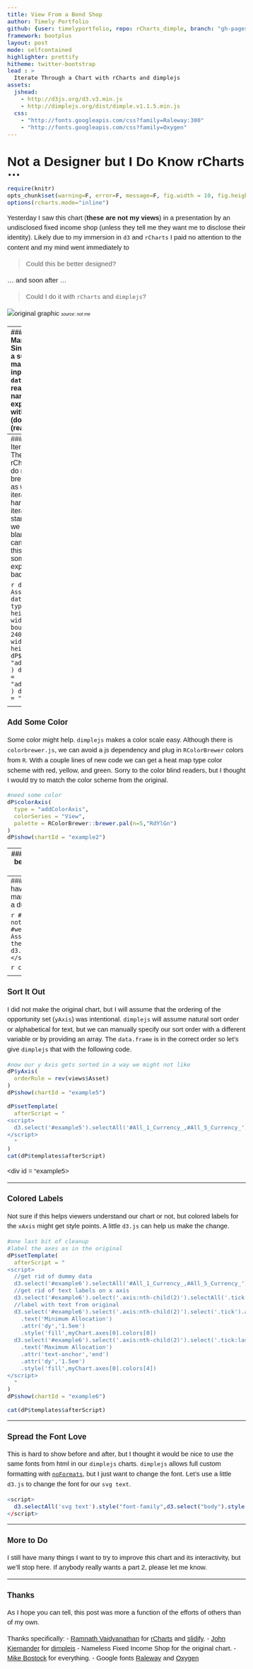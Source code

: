 ```yaml
---
title: View From a Bond Shop
author: Timely Portfolio
github: {user: timelyportfolio, repo: rCharts_dimple, branch: "gh-pages"}
framework: bootplus
layout: post
mode: selfcontained
highlighter: prettify
hitheme: twitter-bootstrap
lead : >
  Iterate Through a Chart with rCharts and dimplejs
assets:
  jshead:
    - http://d3js.org/d3.v3.min.js
    - http://dimplejs.org/dist/dimple.v1.1.5.min.js
  css:
    - "http://fonts.googleapis.com/css?family=Raleway:300"
    - "http://fonts.googleapis.com/css?family=Oxygen"    
---
```


# Not a Designer but I Do Know rCharts ...

<style>
body{
  font-family: 'Oxygen', sans-serif;
  font-size: 15px;
  line-height: 22px;
}

h1,h2,h3,h4 {
  font-family: 'Raleway', sans-serif;
}

.tooltip{
  opacity:1 !important
}
</style>

```r
require(knitr)
opts_chunk$set(warning=F, error=F, message=F, fig.width = 10, fig.height = 6, results='asis', cache = F, tidy = F)
options(rcharts.mode="inline")
```

Yesterday I saw this chart (<strong>these are not my views</strong>) in a presentation by an undisclosed fixed income shop (unless they tell me they want me to disclose their identity).  Likely due to my immersion in `d3` and `rCharts` I paid no attention to the content and my mind went immediately to<br>

<blockquote>
Could this be better designed?    
</blockquote>

... and soon after ...

<blockquote>
Could I do it with <code>rCharts</code> and <code>dimplejs</code>?    
</blockquote>
![original graphic](assets/fig/originalview.jpg)
<em style="font-size:10px;">source: not me</em>

---
### Little Data <- Manual Input
Since the data is a summary view, manually inputting it into a `data.frame` is really easy.  We'll name it `views` and express our view with a scale 1 (don't like) to 6 (really like).

```r
require(rCharts)

options(stringsAsFactors=F)

views <- data.frame(
  Asset = c(
    "U.S. Treasuries"
    ,"Curve Positions"
    ,"Non US Developed"
    ,"Emerging Markets"
    ,"Mortgage-Backed Securities"
    ,"Investment Grade Credit"
    ,"High Yield"
    ,"Municipals"
    ,"Currency"
  ),
  View = c(
    3
    ,6
    ,3
    ,2
    ,4
    ,3
    ,3
    ,4
    ,2
  )
)
```

---
### And the Iteration Begins
The beauty of rCharts is that we do not have to break our workflow as we explore and iterate.  Often the hardest part of iteration is finding a starting point when we are staring at a blank page or canvas.  I overcome this by just doing something and expecting it to be bad.

```r
dP <- dPlot(
  Asset ~ View,
  data = views,
  type = "bar",
  height = 600,
  width = 600,
  bounds = list( x= 240, y = 50 , width = 360, height = 500)
)
dP$xAxis( type = "addMeasureAxis" )
dP$yAxis( type = "addCategoryAxis" )
dP$show(chartId = "example1")
```

<div id = "example1"></div>

---
### Add Some Color
Some color might help.  `dimplejs` makes a color scale easy.  Although there is `colorbrewer.js`, we can avoid a js dependency and plug in `RColorBrewer` colors from `R`.  With a couple lines of new code we can get a heat map type color scheme with red, yellow, and green.  Sorry to the color blind readers, but I thought I would try to match the color scheme from the original.

```r
#need some color
dP$colorAxis(
  type = "addColorAxis",
  colorSeries = "View",
  palette = RColorBrewer::brewer.pal(n=5,"RdYlGn") 
)
dP$show(chartId = "example2")
```

<div id = "example2"></div>

---
### Dimple Calls This a Block Matrix
This `dimplejs` [block matrix example](http://dimplejs.org/examples_viewer.html?id=bars_matrix) might be a better option than a traditional bar chart.  Block matrix charts have two categorical or discrete axes.  Let's make our `xAxis` categorical.

```r
#probably need x to be Category Axis
dP$xAxis( type = "addCategoryAxis" )
dP$show(chartId = "example3")
```

<div id = "example3"></div>

---
### Where are 1 and 5?
Now that our `xAxis` is categorical, we lost 1 and 5 since we don't have this view on any of the opportunities.  As of now, I do not think `dimplejs` allows us to manually specify a domain for our categorical axes, but we can fool `dimplejs` by providing a dummy 1 and 5 then deleting it with javascript.

```r
#but what about views without an asset
#in this case 1 and 5
#dimple does not allow easy way of specifying explicit
#categorical domain for axis scale
#we will fool it and then remove
dP$params$data = rbind(
  views,
  data.frame(
    Asset = rep("Currency",2),
    View = c(1,5)
  )
)
#now for the manual removal of the byproduct of fooling dimple
dP$setTemplate(
  afterScript = "
<script>
  d3.select('#example4').selectAll('#All_1_Currency_,#All_5_Currency_').remove()
</script>
  "
)
dP$show(chartId = "example4")
```

```r
cat(dP$templates$afterScript)
```

<div id = "example4"></div>


---
### Sort It Out
I did not make the original chart, but I will assume that the ordering of the opportunity set (`yAxis`) was intentional.  `dimplejs` will assume natural sort order or alphabetical for text, but we can manually specify our sort order with a different variable or by providing an array.  The `data.frame` is in the correct order so let's give `dimplejs` that with the following code.

```r
#now our y Axis gets sorted in a way we might not like
dP$yAxis(
  orderRule = rev(views$Asset)
)
dP$show(chartId = "example5")
```

```r
dP$setTemplate(
  afterScript = "
<script>
  d3.select('#example5').selectAll('#All_1_Currency_,#All_5_Currency_').remove()
</script>
  "
)
cat(dP$templates$afterScript)
```

<div id = "example5></div>


---

### Colored Labels
Not sure if this helps viewers understand our chart or not, but colored labels for the `xAxis` might get style points.  A little `d3.js` can help us make the change.

```r
#one last bit of cleanup
#label the axes as in the original
dP$setTemplate(
  afterScript = "
<script>
  //get rid of dummy data
  d3.select('#example6').selectAll('#All_1_Currency_,#All_5_Currency_').remove()
  //get rid of text labels on x axis
  d3.select('#example6').select('.axis:nth-child(2)').selectAll('.tick text').remove()
  //label with text from original
  d3.select('#example6').select('.axis:nth-child(2)').select('.tick').append('text')
    .text('Minimum Allocation')
    .attr('dy','1.5em')
    .style('fill',myChart.axes[0].colors[0])
  d3.select('#example6').select('.axis:nth-child(2)').select('.tick:last-of-type').append('text')
    .text('Maximum Allocation')
    .attr('text-anchor','end')
    .attr('dy','1.5em')
    .style('fill',myChart.axes[0].colors[4])
</script>
  "
)
dP$show(chartId = "example6")
```

```r
cat(dP$templates$afterScript)
```

<div id = "example6></div>

---

### Can Sort Help Convey?
Here is where some formal training might help, but I wanted to see if a different sort order might help.  Let's sort and in effect group opportunities by our view.

```r
#but if we want to sort our y Axis by view
#could do this
dP$yAxis(
  orderRule = views$Asset[order(views$View,decreasing=T)]
)
dP$show(chartId = "example7")
```

```r
cat(gsub(x=dP$templates$afterScript,pattern="example6",replacement="example7"))
```

<div id = "example7"></div>

---

### Spread the Font Love
This is hard to show before and after, but I thought it would be nice to use the same fonts from html in our `dimplejs` charts.  `dimplejs` allows full custom formatting with [`noFormats`](https://github.com/PMSI-AlignAlytics/dimple/wiki/dimple.chart#noFormats), but I just want to change the font.  Let's use a little `d3.js` to change the font for our `svg text`.

```r
<script>
  d3.selectAll('svg text').style("font-family",d3.select("body").style("font-family"))
</script>
```

<script>
  d3.selectAll('svg text').style("font-family",d3.select("body").style("font-family"))
</script>

---

### More to Do

I still have many things I want to try to improve this chart and its interactivity, but we'll stop here.  If anybody really wants a part 2, please let me know.

---

### Thanks
As I hope you can tell, this post was more a function of the efforts of others than of my own.

Thanks specifically:
- [Ramnath Vaidyanathan](http://ramnathv.github.io/) for [rCharts](http://rcharts.io/site) and [slidify](http://slidify.org).
- [John Kiernander](https://twitter.com/jkiernander) for [dimplejs](http://dimplejs.org)
- Nameless Fixed Income Shop for the original chart.
- [Mike Bostock](http://bost.ocks.org/mike/) for everything.
- Google fonts [Raleway](http://www.google.com/fonts/specimen/Raleway) and [Oxygen](http://www.google.com/fonts/specimen/Oxygen)
